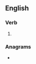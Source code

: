 ==English==

===Verb===
{{head|en|present participle}}

# {{present participle of|delineate|lang=en|nocat=1}}

===Anagrams===
* {{anagrams|en|nateglinide}}